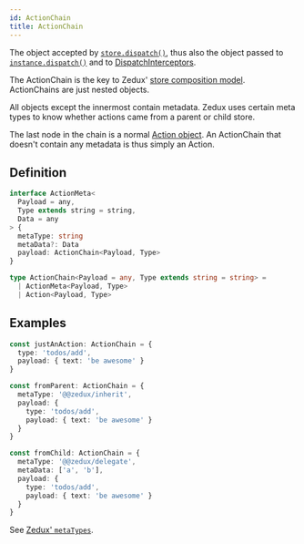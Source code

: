 ```yaml
---
id: ActionChain
title: ActionChain
---
```


The object accepted by [`store.dispatch()`](../classes/Store#dispatch), thus also the object passed to [`instance.dispatch()`](../classes/AtomInstance#dispatch) and to [DispatchInterceptors](DispatchInterceptor).

The ActionChain is the key to Zedux' [store composition model](/not-done). ActionChains are just nested objects.

All objects except the innermost contain metadata. Zedux uses certain meta types to know whether actions came from a parent or child store.

The last node in the chain is a normal [Action object](Action). An ActionChain that doesn't contain any metadata is thus simply an Action.

## Definition

```ts
interface ActionMeta<
  Payload = any,
  Type extends string = string,
  Data = any
> {
  metaType: string
  metaData?: Data
  payload: ActionChain<Payload, Type>
}

type ActionChain<Payload = any, Type extends string = string> =
  | ActionMeta<Payload, Type>
  | Action<Payload, Type>
```

## Examples

```ts
const justAnAction: ActionChain = {
  type: 'todos/add',
  payload: { text: 'be awesome' }
}

const fromParent: ActionChain = {
  metaType: '@@zedux/inherit',
  payload: {
    type: 'todos/add',
    payload: { text: 'be awesome' }
  }
}

const fromChild: ActionChain = {
  metaType: '@@zedux/delegate',
  metaData: ['a', 'b'],
  payload: {
    type: 'todos/add',
    payload: { text: 'be awesome' }
  }
}
```

See [Zedux' `metaTypes`](/not-done).
